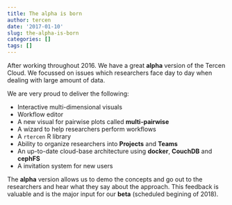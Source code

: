 ```yaml
---
title: The alpha is born
author: tercen
date: '2017-01-10'
slug: the-alpha-is-born
categories: []
tags: []
---
```


After working throughout 2016. We have a great __alpha__ version of the Tercen Cloud. We focussed on issues which researchers face day to day when dealing with large amount of data.

We are very proud to deliver the following:

* Interactive multi-dimensional visuals
* Workflow editor
* A new visual for pairwise plots called __multi-pairwise__
* A wizard to help researchers perform workflows
* A `rtercen` R library
* Ability to organize researchers into __Projects__ and __Teams__
* An up-to-date cloud-base architecture using __docker__, __CouchDB__ and __cephFS__
* A invitation system for new users

The __alpha__ version allows us to demo the concepts and go out to the researchers and hear what they say about the approach. This feedback is valuable and is the major input for our __beta__ (scheduled begining of 2018).

